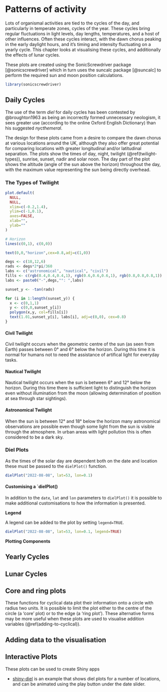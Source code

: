 # Patterns of activity
Lots of organismal activities are tied to the cycles of the day, and particularly in temperate zones, cycles of the year. These cycles bring regular fluctuations in light levels, day lengths, temperatures, and a host of other influences. Often these cycles interact, with the dawn chorus peaking in the early daylight hours, and it's timing and intensity fluctuating on a yearly cycle. This chapter looks at visualising these cycles, and additionally the effects of lunar cycles.

These plots are created using the SonicScrewdriver package [@sonicscrewdriver] which in turn uses the suncalc package [@suncalc] to perform the required sun and moon position calculations.

```r
library(sonicscrewdriver)
```

## Daily Cycles { #daily-cycles }
The use of the term _diel_ for daily cycles has been contested by @broughton1963 as being an incorrectly formed unnecessary neologism, it sees greater use (according to the online Oxford English Dictionary) than his suggested _nycthemeral_.

The design for these plots came from a desire to compare the dawn chorus at various locations around the UK, although they also offer great potential for comparing locations with greater longitudinal and/or latitudinal separation. The plots show the times of day, night, twilight (\@ref(twilight-types)), sunrise, sunset, nadir and solar noon. The day part of the plot shows the altitude (angle of the sun above the horizon) throughout the day, with the maximum value representing the sun being directly overhead.

### The Types of Twilight { #twilight-types }

```r
plot.default(
  NULL, 
  NULL, 
  xlim=c(-0.2,1.4),
  ylim=c(-1,0.1),
  axes=FALSE,
  xlab="",
  ylab=""
)

# Horizon
lines(c(0,1), c(0,0))

text(0,0,"horizon",cex=0.8,adj=c(1,0))

degs <- c(18,12,6)
rads <- degs*2*pi/360
labs <- c("astronomical", "nautical", "civil")
fills <- c(rgb(0.4,0.4,0.4,1), rgb(0.6,0.6,0.6,1), rgb(0.8,0.8,0.8,1))
labs <- paste0("-",degs,"°: ",labs)

sunset_y <- -tan(rads)

for (i in 1:length(sunset_y)) {
  x <- c(0,1,1)
  y <- c(0,0,sunset_y[i])
  polygon(x,y, col=fills[i])
  text(1.01,sunset_y[i], labs[i], adj=c(0,0), cex=0.8)
}
```

#### Civil Twilight
Civil twilight occurs when the geometric centre of the sun (as seen from Earth) passes between 0° and 6° below the horizon. During this time it is normal for humans not to need the assistance of artifical light for everyday tasks.

#### Nautical Twilight
Nautical twilight occurs when the sun is between 6° and 12° below the horizon. During this time there is sufficient light to distinguish the horizon even without illumination from the moon (allowing determination of position at sea through star sightings).

#### Astronomical Twilight
When the sun is between 12° and 18° below the horizon many astronomical observations are possible even though some light from the sun is visible through the atmosphere. In urban areas with light pollution this is often considered to be a dark sky.

### Diel Plots {#diel-plots }
As the times of the solar day are dependent both on the date and location these must be passed to the `dielPlot()` function.


```r
dielPlot("2022-08-08", lat=53, lon=0.1)
```

#### Customising a `dielPlot()

In addition to the `date`, `lat` and `lon` parameters to `dielPlot()` it is possible to make additional customisations to how the information is presented.

__Legend__

A legend can be added to the plot by setting `legend=TRUE`.

```r
dielPlot("2022-08-08", lat=53, lon=0.1, legend=TRUE)
```


__Plotting Components__

## Yearly Cycles

## Lunar Cycles

## Core and ring plots

These functions for  cyclical data plot their information onto a circle with radius two units. It is possible to limit the plot either to the centre of the circle (a 'core' plot) or to the edge (a 'ring plot'). These alternative forms may be more useful when these plots are used to visualise addition variables (\@ref(adding-to-cyclical)).

## Adding data to the visualisation { #adding-to-cyclical }

## Interactive Plots
These plots can be used to create Shiny apps

* [shiny-diel](https://shiny.ebaker.me.uk/shiny-diel/) is an example that shows diel plots for a number of locations, and can be animated using the play button under the date slider.
